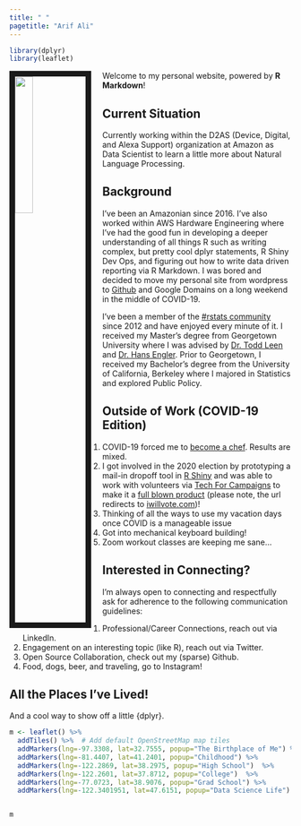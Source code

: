 ```yaml
---
title: " "
pagetitle: "Arif Ali"
---
```


```R
library(dplyr)
library(leaflet)
```

<link rel="stylesheet" href="styles.css" type="text/css">

<img src="images/social_headshot.jpg" style="width:25%; border:10px solid; margin-right: 20px" align="left">

Welcome to my personal website, powered by **R Markdown**! 

## Current Situation
Currently working within the D2AS (Device, Digital, and Alexa Support) organization at Amazon as Data Scientist to learn a little more about Natural Language Processing. 

## Background
I've been an Amazonian since 2016. I've also worked within AWS Hardware Engineering where I've had the good fun in developing a deeper understanding of all things R such as writing complex, but pretty cool dplyr statements, R Shiny Dev Ops, and figuring out how to write data driven reporting via R Markdown. I was bored and decided to move my personal site from wordpress to [Github](https://github.com/arifyali/arifyali.github.io) and Google Domains on a long weekend in the middle of COVID-19. 

I've been a member of the [#rstats community](https://twitter.com/hashtag/rstats) since 2012 and have enjoyed every minute of it. I received my Master's degree from Georgetown University where I was advised by [Dr. Todd Leen](https://nsf.gov/staff/staff_bio.jsp?lan=tleen&org=HRD&from_org=HRD) and [Dr. Hans Engler](https://gufaculty360.georgetown.edu/s/contact/00336000014RhGiAAK/hans-engler).
Prior to Georgetown, I received my Bachelor's degree from the University of California, Berkeley where I majored in Statistics and explored Public Policy.

## Outside of Work (COVID-19 Edition)
1. COVID-19 forced me to [become a chef](https://www.instagram.com/s/aGlnaGxpZ2h0OjE3ODU4OTcxMjY3ODU4MzUy?igshid=3uerk9lpjogt&story_media_id=2281772023078627639). Results are mixed.
1. I got involved in the 2020 election by prototyping a mail-in dropoff tool in [R Shiny](https://arifyali.shinyapps.io/mail-in-ballot-dropoff/) and was able to work with volunteers via [Tech For Campaigns](https://techforcampaigns.org/) to make it a [full blown product](https://ballotdropoff.techforcampaigns.io/) (please note, the url redirects to [iwillvote.com](iwillvote.com/locate))!
1. Thinking of all the ways to use my vacation days once COVID is a manageable issue
1. Got into mechanical keyboard building!
1. Zoom workout classes are keeping me sane...


## Interested in Connecting?
I'm always open to connecting and respectfully ask for adherence to the following communication guidelines:

1. Professional/Career Connections, reach out via LinkedIn.
1. Engagement on an interesting topic (like R), reach out via Twitter.
1. Open Source Collaboration, check out my (sparse) Github.
1. Food, dogs, beer, and traveling, go to Instagram!

## All the Places I've Lived!
And a cool way to show off a little {dplyr}.
```R


m <- leaflet() %>%
  addTiles() %>%  # Add default OpenStreetMap map tiles
  addMarkers(lng=-97.3308, lat=32.7555, popup="The Birthplace of Me") %>%
  addMarkers(lng=-81.4407, lat=41.2401, popup="Childhood") %>%
  addMarkers(lng=-122.2869, lat=38.2975, popup="High School")  %>%
  addMarkers(lng=-122.2601, lat=37.8712, popup="College")  %>%
  addMarkers(lng=-77.0723, lat=38.9076, popup="Grad School") %>%
  addMarkers(lng=-122.3401951, lat=47.6151, popup="Data Science Life")


m
```


